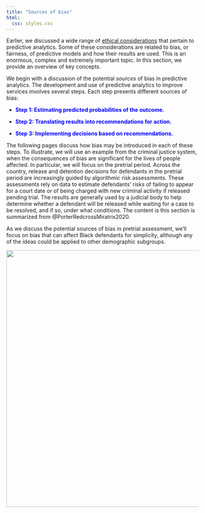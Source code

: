 ```yaml
---
title: "Sources of bias"
html:
  css: styles.css
---
```


Earlier, we discussed a wide range of [ethical considerations](paforimprovingss_ethics.qmd) that pertain to predictive analytics. Some of these considerations are related to bias, or fairness, of predictive models and how their results are used. This is an enormous, complex and extremely important topic. In this section, we provide an overview of key concepts.

We begin with a discussion of the potential *sources* of bias in predictive analytics. The development and use of predictive analytics to improve services involves several steps. Each step presents different sources of bias:

-   [**Step 1: Estimating predicted probabilities of the outcome.**]{style="color:blue"}

-   [**Step 2: Translating results into recommendations for action.**]{style="color:blue"}

-   [**Step 3: Implementing decisions based on recommendations.**]{style="color:blue"}

The following pages discuss how bias may be introduced in each of these steps. To illustrate, we will use an example from the criminal justice system, when the consequences of bias are significant for the lives of people affected. In particular, we will focus on the pretrial period. Across the country, release and detention decisions for defendants in the pretrial period are increasingly guided by algorithmic risk assessments. These assessments rely on data to estimate defendants' risks of failing to appear for a court date or of being charged with new criminal activity if released pending trial. The results are generally used by a judicial body to help determine whether a defendant will be released while waiting for a case to be resolved, and if so, under what conditions. The content is this section is summarized from @PorterRedcrossMiratrix2020.

As we discuss the potential sources of bias in pretrial assessment, we'll focus on bias that can affect Black defendants for simplicity, although any of the ideas could be applied to other demographic subgroups.

![](images/ferriswheel.jpg){width="7in"}
